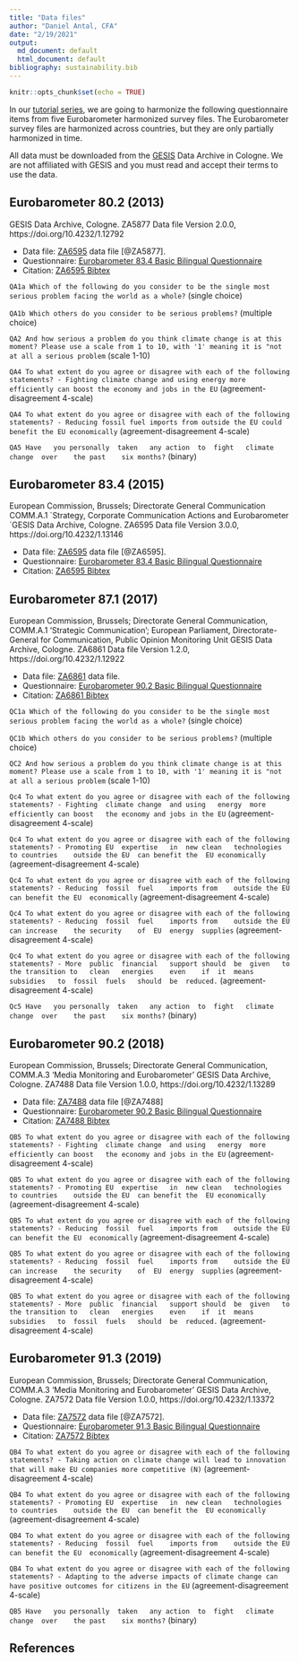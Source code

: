 ```yaml
---
title: "Data files"
author: "Daniel Antal, CFA"
date: "2/19/2021"
output:
  md_document: default
  html_document: default
bibliography: sustainability.bib
---
```


```r
knitr::opts_chunk$set(echo = TRUE)
```

In our [tutorial series](http://netzero.dataobservatory.eu/post/2021-03-04_retroharmonize_intro/), we are going to harmonize the following questionnaire items from five Eurobarometer harmonized survey files.  The Eurobarometer survey files are harmonized across countries, but they are only partially harmonized in time.

All data must be downloaded from the [GESIS](https://www.gesis.org/en/home) Data Archive in Cologne. We are not affiliated with GESIS and you must read and accept their terms to use the data.

## Eurobarometer 80.2 (2013)

GESIS Data Archive, Cologne. ZA5877 Data file Version 2.0.0, https://doi.org/10.4232/1.12792


* Data file: [ZA6595](https://search.gesis.org/research_data/ZA5877) data file [@ZA5877].
* Questionnaire: [Eurobarometer 83.4 Basic Bilingual Questionnaire](https://dbk.gesis.org/dbksearch/download.asp?id=54036)
* Citation: [ZA6595 Bibtex](https://search.gesis.org/ajax/bibtex.php?type=research_data&docid=ZA5877&lang=en)

`QA1a Which of the following do you consider to be the single most serious problem facing the world as a whole?` (single choice)

`QA1b Which others do you consider to be serious problems?` (multiple choice)

`QA2 And how serious a problem do you think climate change is at this moment? Please use a scale from 1 to 10, with '1' meaning it is "not at all a serious problem` (scale 1-10)

`QA4 To what extent do you agree or disagree with each of the following statements? - Fighting climate change and using energy more efficiently can boost the economy and jobs in the EU` (agreement-disagreement 4-scale)

`QA4 To what extent do you agree or disagree with each of the following statements? - Reducing fossil fuel imports from outside the EU could benefit the EU economically` (agreement-disagreement 4-scale)

`QA5 Have	you	personally	taken	any	action	to	fight	climate	change	over	the	past	six	months?` (binary)

## Eurobarometer 83.4 (2015)

European Commission, Brussels; Directorate General Communication COMM.A.1 ´Strategy, Corporate Communication Actions and Eurobarometer´GESIS Data Archive, Cologne. ZA6595 Data file Version 3.0.0, https://doi.org/10.4232/1.13146

* Data file: [ZA6595](https://search.gesis.org/research_data/ZA6595) data file [@ZA6595].
* Questionnaire: [Eurobarometer 83.4 Basic Bilingual Questionnaire](https://dbk.gesis.org/dbksearch/download.asp?id=57940)
* Citation: [ZA6595 Bibtex](https://search.gesis.org/ajax/bibtex.php?type=research_data&docid=ZA6595&lang=en)


## Eurobarometer 87.1 (2017)
European Commission, Brussels; Directorate General Communication, COMM.A.1 ‘Strategic Communication’; European Parliament, Directorate-General for Communication, Public Opinion Monitoring Unit
GESIS Data Archive, Cologne. ZA6861 Data file Version 1.2.0, https://doi.org/10.4232/1.12922

* Data file: [ZA6861](https://search.gesis.org/research_data/ZA6861) data file.
* Questionnaire: [Eurobarometer 90.2 Basic Bilingual Questionnaire](https://dbk.gesis.org/dbksearch/download.asp?id=65967)
* Citation: [ZA6861 Bibtex](https://search.gesis.org/ajax/bibtex.php?type=research_data&docid=ZA6861&lang=en)


`QC1a Which of the following do you consider to be the single most serious problem facing the world as a whole?` (single choice)

`QC1b Which others do you consider to be serious problems?` (multiple choice)

`QC2 And how serious a problem do you think climate change is at this moment? Please use a scale from 1 to 10, with '1' meaning it is "not at all a serious problem` (scale 1-10)


`Qc4 To what extent do you agree or disagree with each of the following statements? - Fighting	climate	change	and	using	energy	more	efficiently	can	boost	the	economy	and	jobs in	the	EU` (agreement-disagreement 4-scale)

`Qc4 To what extent do you agree or disagree with each of the following statements? - Promoting	EU	expertise	in	new	clean	technologies	to countries	outside	the	EU	can	benefit	the	 EU	economically`	(agreement-disagreement 4-scale)

`Qc4 To what extent do you agree or disagree with each of the following statements? - Reducing	fossil	fuel	imports	from	outside	the	EU	can	benefit the	EU	economically` (agreement-disagreement 4-scale)

`Qc4 To what extent do you agree or disagree with each of the following statements? - Reducing	fossil	fuel	imports	from	outside	the	EU	can	increase	the	security	of	EU	energy	supplies` (agreement-disagreement 4-scale)

`Qc4 To what extent do you agree or disagree with each of the following statements? - More	public	financial	support	should	be	given	to	the	transition to	clean	energies	even	if	it	means	subsidies	to	fossil	fuels	should	be	reduced.` (agreement-disagreement 4-scale)

`Qc5 Have	you	personally	taken	any	action	to	fight	climate	change	over	the	past	six	months?` (binary)


## Eurobarometer 90.2 (2018)

European Commission, Brussels; Directorate General Communication, COMM.A.3 ‘Media Monitoring and Eurobarometer’
GESIS Data Archive, Cologne. ZA7488 Data file Version 1.0.0, https://doi.org/10.4232/1.13289

* Data file: [ZA7488](https://dbk.gesis.org/dbksearch/sdesc2.asp?db=e&no=7488) data file  [@ZA7488]
* Questionnaire: [Eurobarometer 90.2 Basic Bilingual Questionnaire](https://dbk.gesis.org/dbksearch/download.asp?id=65967)
* Citation: [ZA7488 Bibtex](https://search.gesis.org/ajax/bibtex.php?type=research_data&docid=ZA7488&lang=en)

`QB5 To what extent do you agree or disagree with each of the following statements? - Fighting	climate	change	and	using	energy	more	efficiently	can	boost	the	economy	and	jobs in	the	EU` (agreement-disagreement 4-scale)

`QB5 To what extent do you agree or disagree with each of the following statements? - Promoting	EU	expertise	in	new	clean	technologies	to countries	outside	the	EU	can	benefit	the	 EU	economically`	(agreement-disagreement 4-scale)

`QB5 To what extent do you agree or disagree with each of the following statements? - Reducing	fossil	fuel	imports	from	outside	the	EU	can	benefit the	EU	economically` (agreement-disagreement 4-scale)

`QB5 To what extent do you agree or disagree with each of the following statements? - Reducing	fossil	fuel	imports	from	outside	the	EU	can	increase	the	security	of	EU	energy	supplies` (agreement-disagreement 4-scale)

`QB5 To what extent do you agree or disagree with each of the following statements? - More	public	financial	support	should	be	given	to	the	transition to	clean	energies	even	if	it	means	subsidies	to	fossil	fuels	should	be	reduced.` (agreement-disagreement 4-scale)


## Eurobarometer 91.3 (2019)

European Commission, Brussels; Directorate General Communication, COMM.A.3 ‘Media Monitoring and Eurobarometer’
GESIS Data Archive, Cologne. ZA7572 Data file Version 1.0.0, https://doi.org/10.4232/1.13372

* Data file: [ZA7572](https://dbk.gesis.org/dbksearch/sdesc2.asp?db=e&no=7572) data file [@ZA7572].
* Questionnaire: [Eurobarometer 91.3 Basic Bilingual Questionnaire](https://dbk.gesis.org/dbksearch/download.asp?id=66774)
* Citation: [ZA7572 Bibtex](https://search.gesis.org/ajax/bibtex.php?type=research_data&docid=ZA7572&lang=en)


`QB4 To what extent do you agree or disagree with each of the following statements? - Taking action on climate change will lead to innovation that will make EU companies more competitive (N)` (agreement-disagreement 4-scale)

`QB4 To what extent do you agree or disagree with each of the following statements? - Promoting	EU	expertise	in	new	clean	technologies	to countries	outside	the	EU	can	benefit	the	 EU	economically`	(agreement-disagreement 4-scale)

`QB4 To what extent do you agree or disagree with each of the following statements? - Reducing	fossil	fuel	imports	from	outside	the	EU	can	benefit the	EU	economically` (agreement-disagreement 4-scale)

`QB4 To what extent do you agree or disagree with each of the following statements? - Adapting to the adverse impacts of climate change can have positive outcomes for citizens in the EU` (agreement-disagreement 4-scale)

`QB5 Have	you	personally	taken	any	action	to	fight	climate	change	over	the	past	six	months?` (binary)

## References